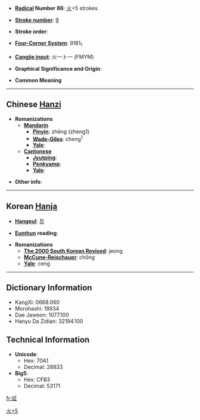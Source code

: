 * '''[[Wiktionary:Chinese radical index| Radical]] Number 86''': [[Wiktionary:Chinese radical index 火|火]]+5 strokes

* '''[[Wiktionary:Chinese total strokes index|Stroke number]]''': [[Wiktionary:Chinese total strokes index 9|9]]

* '''Stroke order''': 

* '''[[Wiktionary:Chinese four corner index|Four-Corner System]]''': 9181<sub>1</sub>

* '''[[Wiktionary:Chinese Cangjie index|Cangjie input]]''': 火一卜一 (FMYM)

* '''Graphical Significance and Origin''': 

* '''Common Meaning''' [[Category:CJKV Character articles lacking a common meaning|火+5]]

----

== Chinese [[Hanzi]] ==

* '''Romanizations'''
** '''[[Mandarin]]'''
*** '''[[Pinyin]]''': zhēng (zheng1)
*** '''[[Wade-Giles]]''': cheng<sup>1</sup>
*** '''[[Yale]]''': 
** '''[[Cantonese]]'''
*** '''[[Jyutping]]''':
*** '''[[Penkyamp]]''': 
*** '''[[Yale]]''': 

* '''Other info''': 

----

== Korean [[Hanja]] ==

* '''[[Hangeul]]''': [[정]]

* '''[[Eumhun]] reading''': 

* '''Romanizations'''
** '''[[The 2000 South Korean Revised Romanization|The 2000 South Korean Revised]]''': jeong
** '''[[McCune-Reischauer]]''': chŏng
** '''[[Yale]]''': ceng

----

== Dictionary Information ==

* KangXi: 0668.060
* Morohashi: 18934
* Dae Jaweon: 1077.100
* Hanyu Da Zidian: 32194.100

== Technical Information ==

* '''Unicode''':
** Hex: 70A1
** Decimal: 28833
* '''Big5''':
** Hex: CFB3
** Decimal: 53171

[[fr:炡]]